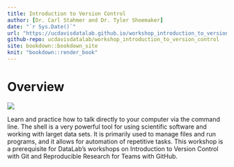 ```yaml
---
title: Introduction to Version Control
author: [Dr. Carl Stahmer and Dr. Tyler Shoemaker]
date: "`r Sys.Date()`"
url: "https://ucdavisdatalab.github.io/workshop_introduction_to_version_control/"
github-repo: ucdavisdatalab/workshop_introduction_to_version_control
site: bookdown::bookdown_site
knit: "bookdown::render_book"
---
```


# Overview {-}

![](`r url14`)

Learn and practice how to talk directly to your computer via the command line. The shell
is a very powerful tool for using scientific software and working with larget data sets. 
It is primarily used to manage files and run programs, and it allows for automation of 
repetitive tasks. This workshop is a prerequisite for DataLab's workshops on Introduction to
Version Control with Git and Reproducible Research for Teams with GitHub.
